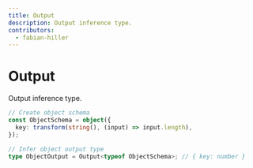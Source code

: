 ```yaml
---
title: Output
description: Output inference type.
contributors:
  - fabian-hiller
---
```


# Output

Output inference type.

```ts
// Create object schema
const ObjectSchema = object({
  key: transform(string(), (input) => input.length),
});

// Infer object output type
type ObjectOutput = Output<typeof ObjectSchema>; // { key: number }
```
